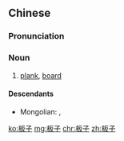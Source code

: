 ==Chinese==
{{zh-forms}}

===Pronunciation===
{{zh-pron
|m=bǎnzi
|c=baan2 zi2
|cat=n
}}

===Noun===
{{zh-noun}}

# [[plank]], [[board]]

====Descendants====
* Mongolian: {{l|mn|банз|id=board}}, {{l|mn|ᠪᠠᠩᠵᠠ|id=board}}

[[ko:板子]]
[[mg:板子]]
[[chr:板子]]
[[zh:板子]]